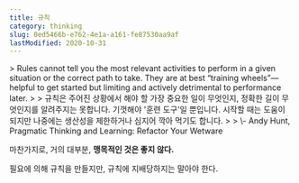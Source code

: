 ```yaml
---
title: 규칙
category: thinking
slug: 0ed5466b-e762-4e1a-a161-fe87530aa9af
lastModified: 2020-10-31
---
```



<TimestampBlock recordDate="2020-10-31">
> Rules cannot tell you the most relevant activities to perform in a given situation or the correct path to take. They are at best “training wheels”—helpful to get started but limiting and actively detrimental to performance later.
>
> 규칙은 주어진 상황에서 해야 할 가장 중요한 일이 무엇인지, 정확한 길이 무엇인지를 알려주지는 못합니다. 기껏해야 '훈련 도구'일 뿐입니다. 시작할 때는 도움이 되지만 나중에는 생산성을 제한하거나 심지어 깍아 먹기도 합니다.
>
> \- Andy Hunt, Pragmatic Thinking and Learning: Refactor Your Wetware

마찬가지로, 거의 대부분, **맹목적인 것은 좋지 않다.**

필요에 의해 규칙을 만들지만, 규칙에 지배당하지는 말아야 한다.

</TimestampBlock>
